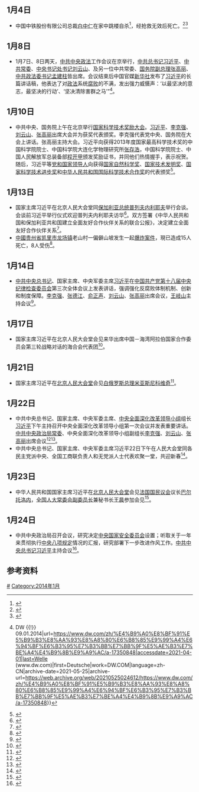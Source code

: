 <noinclude>
{{MonthInNewsChina|2014|1}}</noinclude>
== 1月4日 ==
*中国中铁股份有限公司总裁[[白中仁|白中仁]]在家中跳楼自杀<ref>{{Cite news |url=http://cpc.people.com.cn/pinglun/n/2014/0108/c78779-24054290.html |title=中国青年报：中铁总裁自杀真相由谁来揭开--评论-人民网 |accessdate=2021-12-10 |archive-date=2021-12-10 |archive-url=https://web.archive.org/web/20211210055252/http://cpc.people.com.cn/pinglun/n/2014/0108/c78779-24054290.html }}</ref>，经抢救无效后死亡。<ref>{{Cite news |url=https://www.guancha.cn/economy/2014_01_06_197586.shtml?XGYD?web |title=中国中铁总裁白中仁意外去世系跳楼自杀 家属称有抑郁症(简历) |accessdate=2021-12-10 |archive-date=2021-12-10 |archive-url=https://web.archive.org/web/20211210070206/https://www.guancha.cn/economy/2014_01_06_197586.shtml?XGYD%3Fweb }}</ref><ref>{{Cite news |url=https://oversea.huanqiu.com/article/9CaKrnJDQ1R |title=外媒：中国中铁总裁自杀身亡 死因引发猜测 |accessdate=2021-12-10 |archive-date=2021-12-11 |archive-url=https://web.archive.org/web/20211211012113/https://oversea.huanqiu.com/article/9CaKrnJDQ1R }}</ref>

== 1月8日 ==

* 1月7日、8日两天，[[中共中央|中共中央]][[政法|政法]]工作会议在京举行，[[中共总书记|中共总书记]][[习近平|习近平]]、[[中共常委|中共常委]]、[[中央书记处书记|中央书记处书记]][[刘云山|刘云山]]、及另一位中共常委、[[国务院副总理|国务院副总理]][[张高丽|张高丽]]、[[中共|中共]][[政法委书记|政法委书记]][[孟建柱|孟建柱]]皆出席。会议结束后中国官媒[[新华社|新华社]]发布了[[习近平|习近平]]的长篇讲话稿，他表达了对[[政法|政法]]系统[[腐败|腐败]]的不满，发出强力威慑声：‘以最坚决的意志，最坚决的行动’、‘坚决清除害群之马’”<ref>{{Cite web|title=习近平誓言清除政法系统“害群之马” {{!}} DW {{!}} 09.01.2014|url=https://www.dw.com/zh/%E4%B9%A0%E8%BF%91%E5%B9%B3%E8%AA%93%E8%A8%80%E6%B8%85%E9%99%A4%E6%94%BF%E6%B3%95%E7%B3%BB%E7%BB%9F%E5%AE%B3%E7%BE%A4%E4%B9%8B%E9%A9%AC/a-17350848|accessdate=2021-04-01|last=Welle (www.dw.com)|first=Deutsche|work=DW.COM|language=zh-CN|archive-date=2021-05-25|archive-url=https://web.archive.org/web/20210525024612/https://www.dw.com/zh/%E4%B9%A0%E8%BF%91%E5%B9%B3%E8%AA%93%E8%A8%80%E6%B8%85%E9%99%A4%E6%94%BF%E6%B3%95%E7%B3%BB%E7%BB%9F%E5%AE%B3%E7%BE%A4%E4%B9%8B%E9%A9%AC/a-17350848}}</ref>。

== 1月10日 ==
*中共中央、国务院上午在北京举行[[国家科学技术奖励大会|国家科学技术奖励大会]]。[[习近平|习近平]]、[[李克强|李克强]]、[[刘云山|刘云山]]、[[张高丽|张高丽]]出席大会并为获奖代表颁奖。李克强代表党中央、国务院在大会上讲话。张高丽主持大会。习近平向获得2013年度国家最高科学技术奖的中国科学院院士、中国科学院大连化学物理研究所[[张存浩|张存浩]]，中国科学院院士、中国人民解放军总装备部[[程开甲|程开甲]]颁发奖励证书，并同他们热情握手，表示祝贺。随后，习近平等[[党和国家领导人|党和国家领导人]]向获得[[国家自然科学奖|国家自然科学奖]]、[[国家技术发明奖|国家技术发明奖]]、[[国家科学技术进步奖|国家科学技术进步奖]]和[[中华人民共和国国际科学技术合作奖|中华人民共和国国际科学技术合作奖]]的代表颁奖<ref>{{Cite web|title=国家科学技术奖励大会举行 习近平等出席并颁奖|url=http://www.gov.cn/ldhd/2014-01/10/content_2563664.htm|accessdate=2021-04-01|work=www.gov.cn|archive-date=2015-06-08|archive-url=https://web.archive.org/web/20150608083054/http://www.gov.cn/ldhd/2014-01/10/content_2563664.htm}}</ref>。

== 1月13日 ==
* 国家主席习近平在北京人民大会堂同[[保加利亚总统|保加利亚总统]][[普列夫内利耶夫|普列夫内利耶夫]]举行会谈。会谈前习近平举行仪式欢迎普列夫内利耶夫访华<ref>{{Cite web|title=习近平同保加利亚总统普列夫内利耶夫举行会谈|url=http://www.gov.cn/ldhd/2014-01/13/content_2565844.htm|accessdate=2021-04-01|work=www.gov.cn|archive-date=2015-06-08|archive-url=https://web.archive.org/web/20150608084627/http://www.gov.cn/ldhd/2014-01/13/content_2565844.htm}}</ref>。双方签署《中华人民共和国和保加利亚共和国建立全面友好合作伙伴关系的联合公报》，决定建立全面友好合作伙伴关系<ref>{{Cite web|title=中国和保加利亚建立全面友好合作伙伴关系的联合公报|url=http://www.gov.cn/jrzg/2014-01/13/content_2565817.htm|accessdate=2021-04-01|work=www.gov.cn}}</ref>。
* [[中华人民共和国|中國]][[贵州省|贵州省]][[凯里市|凯里市]][[龙场镇_(凯里市)|龙场镇]]老山村一偏僻山坡发生一起[[2014年贵州凯里爆炸事件|爆炸案件]]，現已造成15人死亡，8人受伤<ref>{{cite news|title=贵州凯里爆炸案嫌疑人已被警方锁定 正全国通缉|url=http://news.qq.com/a/20140115/010918.htm|accessdate=2014-01-15|newspaper=腾讯网|date=2014-01-15|archive-date=2014-01-16|archive-url=https://web.archive.org/web/20140116105434/http://news.qq.com/a/20140115/010918.htm|dead-url=no}}</ref>。

== 1月14日 ==
*[[中共中央总书记|中共中央总书记]]、国家主席、中央军委主席[[习近平|习近平]]在[[中国共产党第十八届中央纪律检查委员会|中国共产党第十八届中央纪律检查委员会]]第三次全体会议上发表讲话，强调强化反腐败体制机制、创新和制度保障。[[李克强|李克强]]、[[张德江|张德江]]、[[俞正声|俞正声]]、[[刘云山|刘云山]]、[[张高丽|张高丽]]出席会议，[[王岐山|王岐山]]主持会议<ref>{{Cite web|title=习近平在十八届中央纪委三次全会上发表重要讲话|url=http://www.gov.cn/ldhd/2014-01/14/content_2566862.htm|accessdate=2021-04-01|work=www.gov.cn|archive-date=2016-03-02|archive-url=https://web.archive.org/web/20160302162601/http://www.gov.cn/ldhd/2014-01/14/content_2566862.htm}}</ref>。

== 1月17日 ==
* 国家主席习近平在北京人民大会堂会见来华出席中国－海湾阿拉伯国家合作委员会第三轮战略对话的海合会代表团<ref>{{Cite web|title=习近平会见海湾阿拉伯国家合作委员会代表团|url=http://www.gov.cn/ldhd/2014-01/17/content_2569768.htm|accessdate=2021-04-01|work=www.gov.cn|archive-date=2020-09-27|archive-url=https://web.archive.org/web/20200927180139/http://www.gov.cn/ldhd/2014-01/17/content_2569768.htm}}</ref>。

== 1月21日 ==
* 国家主席习近平在[[北京人民大会堂|北京人民大会堂]]会见[[白俄罗斯总理|白俄罗斯总理]][[米亚斯尼科维奇|米亚斯尼科维奇]]<ref>{{Cite web|title=习近平在京会见白俄罗斯总理米亚斯尼科维奇|url=http://www.gov.cn/ldhd/2014-01/21/content_2572218.htm|accessdate=2021-04-01|work=www.gov.cn|archive-date=2020-09-30|archive-url=https://web.archive.org/web/20200930155356/http://www.gov.cn/ldhd/2014-01/21/content_2572218.htm}}</ref>。

== 1月22日 ==
*中共中央总书记、国家主席、中央军委主席、[[中央全面深化改革领导小组|中央全面深化改革领导小组]]组长[[习近平|习近平]]下午主持召开中央全面深化改革领导小组第一次会议并发表重要讲话。[[中共中央政治局常委|中共中央政治局常委]]、中央全面深化改革领导小组副组长[[李克强|李克强]]、[[刘云山|刘云山]]、[[张高丽|张高丽]]出席会议<ref>{{Cite web|title=[视频]习近平主持召开中央全面深化改革领导小组第一次会议_新闻频道_央视网(cctv.com)|url=http://news.cntv.cn/2014/01/23/VIDE1390426380009636.shtml|accessdate=2021-04-01|work=news.cntv.cn}}</ref><ref>{{Cite web|title=习近平主持召开中央全面深化改革领导小组第一次会议--时政--人民网|url=http://politics.people.com.cn/n/2014/0122/c1024-24199431.html|accessdate=2021-04-01|work=politics.people.com.cn|archive-date=2021-05-27|archive-url=https://web.archive.org/web/20210527181553/http://politics.people.com.cn/n/2014/0122/c1024-24199431.html}}</ref>。
* 中共中央总书记、国家主席、中央军委主席习近平22日下午在人民大会堂同各民主党派中央、全国工商联负责人和无党派人士代表欢聚一堂，共迎新春<ref>{{Cite web|title=习近平同党外人士共迎新春 念春联致以新春祝福|url=http://www.gov.cn/ldhd/2014-01/24/content_2574302.htm|accessdate=2021-04-01|work=www.gov.cn|archive-date=2016-03-16|archive-url=https://web.archive.org/web/20160316195242/http://www.gov.cn/ldhd/2014-01/24/content_2574302.htm}}</ref>。

== 1月23日 ==
*中华人民共和国国家主席习近平在[[北京人民大会堂|北京人民大会堂]]会见[[法国国民议会|法国国民议会]]议长[[巴尔托洛内|巴尔托洛内]]，[[全国人民代表大会常务委员会副委员长|全国人大常委会副委员长]]兼秘书长[[王晨_(政治人物)|王晨]]参加会见<ref>{{Cite web|title=习近平在京会见法国国民议会议长巴尔托洛内|url=http://www.gov.cn/ldhd/2014-01/23/content_2574123.htm|accessdate=2021-04-01|work=www.gov.cn|archive-date=2015-04-25|archive-url=https://web.archive.org/web/20150425124636/http://www.gov.cn/ldhd/2014-01/23/content_2574123.htm}}</ref>。

== 1月24日 ==
*中共中央政治局召开会议，研究决定[[中央国家安全委员会|中央国家安全委员会]]设置；听取关于一年来贯彻执行[[中央八项规定|中央八项规定]]情况的汇报，研究部署下一步改进作风工作。[[中共中央总书记|中共中央总书记]][[习近平|习近平]]主持会议<ref>{{Cite web|title=中共中央政治局研究决定中央国家安全委员会设置|url=http://www.gov.cn/ldhd/2014-01/24/content_2575011.htm|accessdate=2021-04-01|work=www.gov.cn|archive-date=2020-11-04|archive-url=https://web.archive.org/web/20201104100430/http://www.gov.cn/ldhd/2014-01/24/content_2575011.htm}}</ref>。

== 参考资料 ==
{{reflist|3}}

{{Portal:中國大陸新聞動態/Footer}}
<noinclude>
[[Category:2014年中国|#]]
[[Category:2014年1月|Category:2014年1月]]
</noinclude>